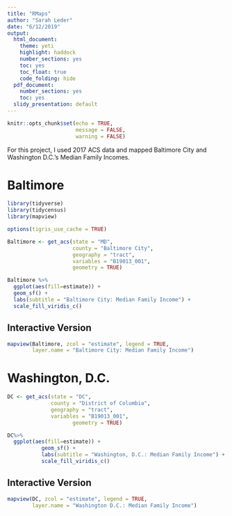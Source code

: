 ```yaml
---
title: "RMaps"
author: "Sarah Leder"
date: "6/12/2019"
output: 
  html_document: 
    theme: yeti
    highlight: haddock
    number_sections: yes
    toc: yes
    toc_float: true
    code_folding: hide
  pdf_document: 
    number_sections: yes
    toc: yes
  slidy_presentation: default
---
```


```r
knitr::opts_chunk$set(echo = TRUE, 
                      message = FALSE,
                      warning = FALSE)

```

For this project, I used 2017 ACS data and mapped Baltimore City and Washington D.C.'s Median Family Incomes.

# Baltimore

```r
library(tidyverse)
library(tidycensus)
library(mapview)

options(tigris_use_cache = TRUE)

Baltimore <- get_acs(state = "MD",
                     county = "Baltimore City",
                     geography = "tract",
                     variables = "B19013_001",
                     geometry = TRUE)

Baltimore %>%
  ggplot(aes(fill=estimate)) +
  geom_sf() +
  labs(subtitle = "Baltimore City: Median Family Income") +
  scale_fill_viridis_c()
```

## Interactive Version

```r
mapview(Baltimore, zcol = "estimate", legend = TRUE, 
        layer.name = "Baltimore City: Median Family Income")
```

# Washington, D.C.

```r
DC <- get_acs(state = "DC",
              county = "District of Columbia",
              geography = "tract",
              variables = "B19013_001",
                     geometry = TRUE)

DC%>%
  ggplot(aes(fill=estimate)) +
           geom_sf() + 
           labs(subtitle = "Washington, D.C.: Median Family Income") +
           scale_fill_viridis_c()
```

## Interactive Version

```r
mapview(DC, zcol = "estimate", legend = TRUE, 
        layer.name = "Washington D.C.: Median Family Income")
```